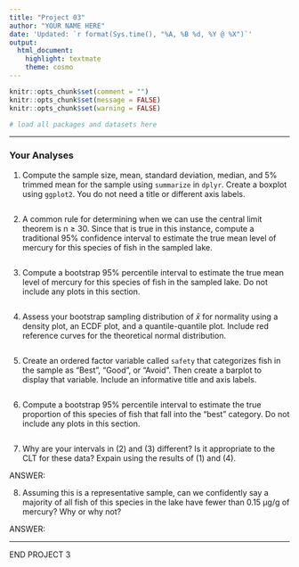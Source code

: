 ```yaml
---
title: "Project 03"
author: "YOUR NAME HERE"
date: 'Updated: `r format(Sys.time(), "%A, %B %d, %Y @ %X")`'
output: 
  html_document: 
    highlight: textmate
    theme: cosmo
---
```


```r
knitr::opts_chunk$set(comment = "")
knitr::opts_chunk$set(message = FALSE)
knitr::opts_chunk$set(warning = FALSE)
```

```r
# load all packages and datasets here

```

<hr>

### Your Analyses

1) Compute the sample size, mean, standard deviation, median, and 5% trimmed mean for the sample using `summarize` in `dplyr`. Create a boxplot using `ggplot2`. You do not need a title or different axis labels.

```r

```


2) A common rule for determining when we can use the central limit theorem is n ≥ 30. Since that is true in this instance, compute a traditional 95% confidence interval to estimate the true mean level of mercury for this species of fish in the sampled lake. 

```r
 
```


3) Compute a bootstrap 95% percentile interval to estimate the true mean level of mercury for this species of fish in the sampled lake. Do not include any plots in this section.

```r

```


4) Assess your bootstrap sampling distribution of $\bar{x}$ for normality using a density plot, an ECDF plot, and a quantile-quantile plot. Include red reference curves for the theoretical normal distribution.

```r

```

5) Create an ordered factor variable called `safety` that categorizes fish in the sample as "Best", "Good", or "Avoid". Then create a barplot to display that variable. Include an informative title and axis labels.

```r

```


6) Compute a bootstrap 95% percentile interval to estimate the true proportion of this species of fish that fall into the "best" category. Do not include any plots in this section.

```r

```


7) Why are your intervals in (2) and (3) different? Is it appropriate to the CLT for these data? Expain using the results of (1) and (4). 

ANSWER:


8) Assuming this is a representative sample, can we confidently say a majority of all fish of this species in the lake have fewer than 0.15 µg/g of mercury? Why or why not?

ANSWER: 

<hr>

END PROJECT 3